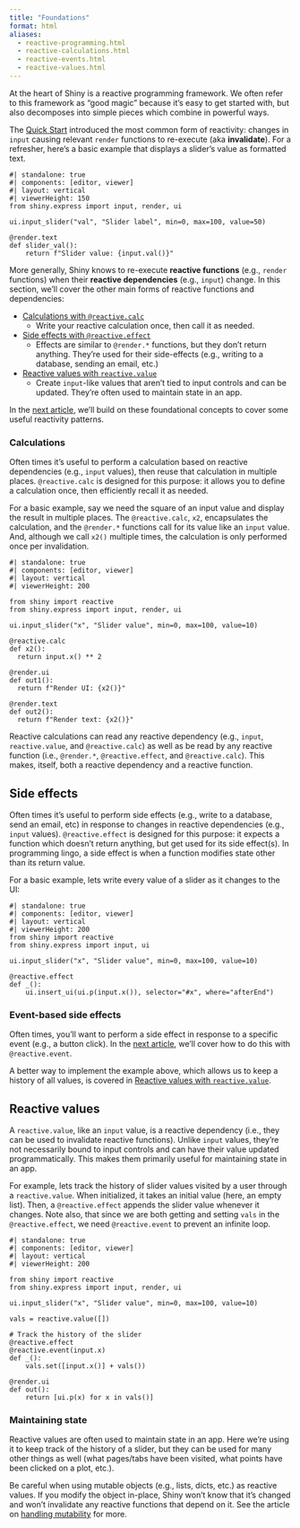 ```yaml
---
title: "Foundations"
format: html
aliases:
  - reactive-programming.html
  - reactive-calculations.html
  - reactive-events.html
  - reactive-values.html
---
```


At the heart of Shiny is a reactive programming framework.
We often refer to this framework as "good magic" because it's easy to get started with, but also decomposes into simple pieces which combine in powerful ways.

The [Quick Start](overview.qmd) introduced the most common form of reactivity: changes in `input` causing relevant `render` functions to re-execute (aka **invalidate**).
For a refresher, here's a basic example that displays a slider's value as formatted text.

```shinylive-python
#| standalone: true
#| components: [editor, viewer]
#| layout: vertical
#| viewerHeight: 150
from shiny.express import input, render, ui

ui.input_slider("val", "Slider label", min=0, max=100, value=50)

@render.text
def slider_val():
    return f"Slider value: {input.val()}"
```

More generally, Shiny knows to re-execute **reactive functions** (e.g., `render` functions) when their **reactive dependencies** (e.g., `input`) change.
In this section, we'll cover the other main forms of reactive functions and dependencies:

* [Calculations with `@reactive.calc`](#calculations)
  * Write your reactive calculation once, then call it as needed.
* [Side effects with `@reactive.effect`](#effects)
  * Effects are similar to `@render.*` functions, but they don't return anything. They're used for their side-effects (e.g., writing to a database, sending an email, etc.)
* [Reactive values with `reactive.value`](#values)
  * Create `input`-like values that aren't tied to input controls and can be updated. They're often used to maintain state in an app.

In the [next article](reactive-patterns.qmd), we'll build on these foundational concepts to cover some useful reactivity patterns.


### Calculations {#calculations}

Often times it's useful to perform a calculation based on reactive dependencies (e.g., `input` values), then reuse that calculation in multiple places.
`@reactive.calc` is designed for this purpose: it allows you to define a calculation once, then efficiently recall it as needed.

For a basic example, say we need the square of an input value and display the result in multiple places.
The `@reactive.calc`, `x2`, encapsulates the calculation, and the `@render.*` functions call for its value like an `input` value.
And, although we call `x2()` multiple times, the calculation is only performed once per invalidation.

```shinylive-python
#| standalone: true
#| components: [editor, viewer]
#| layout: vertical
#| viewerHeight: 200

from shiny import reactive
from shiny.express import input, render, ui

ui.input_slider("x", "Slider value", min=0, max=100, value=10)

@reactive.calc
def x2():
  return input.x() ** 2

@render.ui
def out1():
  return f"Render UI: {x2()}"

@render.text
def out2():
  return f"Render text: {x2()}"
```

::: callout-note

Reactive calculations can read any reactive dependency (e.g., `input`, `reactive.value`, and `@reactive.calc`) as well as be read by any reactive function (i.e., `@render.*`, `@reactive.effect`, and `@reactive.calc`). This makes, itself, both a reactive dependency and a reactive function.
:::



## Side effects {#effects}

Often times it's useful to perform side effects (e.g., write to a database, send an email, etc) in response to changes in reactive dependencies (e.g., `input` values).
`@reactive.effect` is designed for this purpose: it expects a function which doesn't return anything, but get used for its side effect(s).
In programming lingo, a side effect is when a function modifies state other than its return value.

For a basic example, lets write every value of a slider as it changes to the UI:

```shinylive-python
#| standalone: true
#| components: [editor, viewer]
#| layout: vertical
#| viewerHeight: 200
from shiny import reactive
from shiny.express import input, ui

ui.input_slider("x", "Slider value", min=0, max=100, value=10)

@reactive.effect
def _():
    ui.insert_ui(ui.p(input.x()), selector="#x", where="afterEnd")
```



::: callout-note
### Event-based side effects

Often times, you'll want to perform a side effect in response to a specific event (e.g., a button click).
In the [next article](reactive-patterns.qmd), we'll cover how to do this with `@reactive.event`.
:::

::: callout-warning
A better way to implement the example above, which allows us to keep a history of all values, is covered in [Reactive values with `reactive.value`](#value-dependencies).
:::


## Reactive values {#values}

A `reactive.value`, like an `input` value, is a reactive dependency (i.e., they can be used to invalidate reactive functions).
Unlike `input` values, they're not necessarily bound to input controls and can have their value updated programmatically.
This makes them primarily useful for maintaining state in an app.

For example, lets track the history of slider values visited by a user through a `reactive.value`.
When initialized, it takes an initial value (here, an empty list).
Then, a `@reactive.effect` appends the slider value whenever it changes.
Note also, that since we are both getting and setting `vals` in the `@reactive.effect`, we need  `@reactive.event` to prevent an infinite loop.

```shinylive-python
#| standalone: true
#| components: [editor, viewer]
#| layout: vertical
#| viewerHeight: 200

from shiny import reactive
from shiny.express import input, render, ui

ui.input_slider("x", "Slider value", min=0, max=100, value=10)

vals = reactive.value([])

# Track the history of the slider
@reactive.effect
@reactive.event(input.x)
def _():
    vals.set([input.x()] + vals())

@render.ui
def out():
    return [ui.p(x) for x in vals()]
```

::: callout-note
### Maintaining state

Reactive values are often used to maintain state in an app. Here we're using it to keep track of the history of a slider, but they can be used for many other things as well (what pages/tabs have been visited, what points have been clicked on a plot, etc.).
:::


::: callout-warning
Be careful when using mutable objects (e.g., lists, dicts, etc.) as reactive values.
If you modify the object in-place, Shiny won't know that it's changed and won't invalidate any reactive functions that depend on it.
See the article on [handling mutability](reactive-mutable.qmd) for more.
:::
